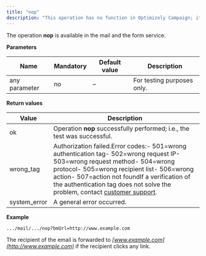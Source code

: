 ```yaml
---
title: "nop"
description: "This operation has no function in Optimizely Campaign; it is used to test authorization or forwarding to a URL."
---
```


The operation **nop** is available in the mail and the form service.

**Parameters**

| Name          | Mandatory | Default value | Description                |
| ------------- | --------- | ------------- | -------------------------- |
| any parameter | no        | –             | For testing purposes only. |

**Return values**

| Value         | Description                                                                                                                                                                                                                                                                                                                                                                                 |
| ------------- | ------------------------------------------------------------------------------------------------------------------------------------------------------------------------------------------------------------------------------------------------------------------------------------------------------------------------------------------------------------------------------------------- |
| ok            | Operation **nop** successfully performed; i.e., the test was successful.                                                                                                                                                                                                                                                                                                                    |
| wrong\_tag    | Authorization failed.Error codes:\- 501=wrong authentication tag\- 502=wrong request IP\- 503=wrong request method\- 504=wrong protocol\- 505=wrong recipient list\- 506=wrong action\- 507=action not foundIf a verification of the authentication tag does not solve the problem, contact [customer support](/cdn-cgi/l/email-protection#84f7f1f4f4ebf6f0c4ebf4f0ede9edfee1e8fdaae7ebe9). |
| system\_error | A general error occurred.                                                                                                                                                                                                                                                                                                                                                                   |

**Example**

`.../mail/.../nop?bmUrl=http://www.example.com
`

The recipient of the email is forwarded to _[www.example.com](http://www.example.com)_ if the recipient clicks any link.